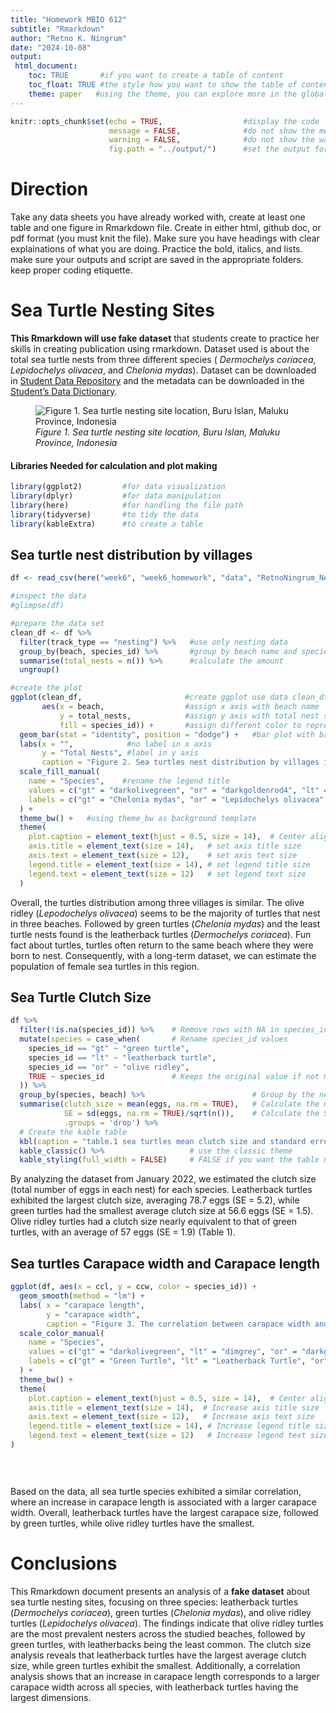```yaml
---
title: "Homework MBIO 612"
subtitle: "Rmarkdown"
author: "Retno K. Ningrum"
date: "2024-10-08"
output: 
 html_document:
    toc: TRUE       #if you want to create a table of content
    toc_float: TRUE #the style how you want to show the table of content
    theme: paper   #using the theme, you can explore more in the global options 
---
```


```r
knitr::opts_chunk$set(echo = TRUE,                  #display the code
                      message = FALSE,              #do not show the message
                      warning = FALSE,              #do not show the warning
                      fig.path = "../output/")      #set the output for image
```

# Direction
Take any data sheets you have already worked with, create at least one table and one figure in Rmarkdown file. Create in either html, github doc, or pdf format (you must knit the file). Make sure you have headings with clear explainations of what you are doing. Practice the bold, italics, and lists. make sure your outputs and script are saved in the appropriate folders. keep proper coding etiquette. 

# Sea Turtle Nesting Sites
__This Rmarkdown will use fake dataset__ that students create to practice her skills in creating publication using rmarkdown. Dataset used is about the total sea turtle nests from three different species ( *Dermochelys coriacea*, *Lepidochelys olivacea*, and *Chelonia mydas*). Dataset can be downloaded in [Student Data Repository](https://github.com/OCN-682-UH/Ningrum/blob/main/week6/week6_homework/data/RetnoNingrum_NestingTurtle_MBIO612.csv) and the metadata can be downloaded in the [Student's Data Dictionary](https://github.com/OCN-682-UH/Ningrum/blob/main/week6/week6_homework/data/RetnoNingrum_DataDictionary_MBIO612.csv).

 
![_Figure 1. Sea turtle nesting site location, Buru Islan, Maluku Province, Indonesia_](https://raw.githubusercontent.com/OCN-682-UH/Ningrum/refs/heads/main/week6/week6_homework/data/site_location.jpg)

#### Libraries Needed for calculation and plot making
```r
library(ggplot2)         #for data visualization
library(dplyr)           #for data manipulation
library(here)            #for handling the file path
library(tidyverse)       #to tidy the data
library(kableExtra)      #to create a table

```


## Sea turtle nest distribution by villages
```r
df <- read_csv(here("week6", "week6_homework", "data", "RetnoNingrum_NestingTurtle_MBIO612.csv"))

#inspect the data
#glimpse(df)

#prepare the data set
clean_df <- df %>%
  filter(track_type == "nesting") %>%   #use only nesting data
  group_by(beach, species_id) %>%       #group by beach name and species name
  summarise(total_nests = n()) %>%      #calculate the amount 
  ungroup()

#create the plot
ggplot(clean_df,                       #create ggplot use data clean_df 
       aes(x = beach,                  #assign x axis with beach name
           y = total_nests,            #assign y axis with total nest summarised in clean_df
           fill = species_id)) +       #assign different color to represent each species
  geom_bar(stat = "identity", position = "dodge") +   #bar plot with bars side by side (dodge) each species
  labs(x = "",            #no label in x axis
       y = "Total Nests", #label in y axis
       caption = "Figure 2. Sea turtles nest distribution by villages in Buru Island in January 2022 (source : fake data)") +  #adding caption
  scale_fill_manual(
    name = "Species",    #rename the legend title
    values = c("gt" = "darkolivegreen", "or" = "darkgoldenrod4", "lt" = "dimgrey"),  # Specify colors
    labels = c("gt" = "Chelonia mydas", "or" = "Lepidochelys olivacea", "lt" = "Dermochelys coriacea") #rename each labels
  ) +
  theme_bw() +   #using theme_bw as background template
  theme(
    plot.caption = element_text(hjust = 0.5, size = 14),  # Center align caption and set size
    axis.title = element_text(size = 14),   # set axis title size
    axis.text = element_text(size = 12),    # set axis text size
    legend.title = element_text(size = 14), # set legend title size
    legend.text = element_text(size = 12)   # set legend text size
  )


```
Overall, the turtles distribution among three villages is similar. The olive ridley (*Lepodochelys olivacea*) seems to be the majority of turtles that nest in three beaches. Followed by green turtles (*Chelonia mydas*) and the least turtle nests found is the leatherback turtles (*Dermochelys coriacea*). Fun fact about turtles, turtles often return to the same beach where they were born to nest. Consequently, with a long-term dataset, we can estimate the population of female sea turtles in this region. 

## Sea Turtle Clutch Size
```r

df %>%
  filter(!is.na(species_id)) %>%    # Remove rows with NA in species_id
  mutate(species = case_when(       # Rename species_id values
    species_id == "gt" ~ "green turtle",
    species_id == "lt" ~ "leatherback turtle",
    species_id == "or" ~ "olive ridley",
    TRUE ~ species_id               # Keeps the original value if not matched
  )) %>%
  group_by(species, beach) %>%                        # Group by the new species and beach
  summarise(clutch_size = mean(eggs, na.rm = TRUE),   # Calculate the mean clutch size
            SE = sd(eggs, na.rm = TRUE)/sqrt(n()),    # Calculate the SE clutch size
            .groups = 'drop') %>%
  # Create the kable table
  kbl(caption = "table.1 sea turtles mean clutch size and standard error by beach ") %>%
  kable_classic() %>%                   # use the classic theme 
  kable_styling(full_width = FALSE)     # FALSE if you want the table not too wide

```
By analyzing the dataset from January 2022, we estimated the clutch size (total number of eggs in each nest) for each species. Leatherback turtles exhibited the largest clutch size, averaging 78.7 eggs (SE = 5.2), while green turtles had the smallest average clutch size at 56.6 eggs (SE = 1.5). Olive ridley turtles had a clutch size nearly equivalent to that of green turtles, with an average of 57 eggs (SE = 1.9) (Table 1).

## Sea turtles Carapace width and Carapace length 
```r

ggplot(df, aes(x = ccl, y = ccw, color = species_id)) +
  geom_smooth(method = "lm") +
  labs( x = "carapace length",
        y = "carapace width",
        caption = "Figure 3. The correlation between carapace width and carapace length of sea turtles (source: fake data)") +
  scale_color_manual(
    name = "Species",
    values = c("gt" = "darkolivegreen", "lt" = "dimgrey", "or" = "darkgoldenrod4"),  # Specify colors for each species
    labels = c("gt" = "Green Turtle", "lt" = "Leatherback Turtle", "or" = "Olive Ridley")
  ) +
  theme_bw() +
  theme(
    plot.caption = element_text(hjust = 0.5, size = 14),  # Center align caption and increase size
    axis.title = element_text(size = 14),  # Increase axis title size
    axis.text = element_text(size = 12),   # Increase axis text size
    legend.title = element_text(size = 14), # Increase legend title size
    legend.text = element_text(size = 12)   # Increase legend text size
)
  

  
```
Based on the data, all sea turtle species exhibited a similar correlation, where an increase in carapace length is associated with a larger carapace width. Overall, leatherback turtles have the largest carapace size, followed by green turtles, while olive ridley turtles have the smallest.


# Conclusions
This Rmarkdown document presents an analysis of a __fake dataset__ about sea turtle nesting sites, focusing on three species: leatherback turtles (*Dermochelys coriacea*), green turtles (*Chelonia mydas*), and olive ridley turtles (*Lepidochelys olivacea*). The findings indicate that olive ridley turtles are the most prevalent nesters across the studied beaches, followed by green turtles, with leatherbacks being the least common. The clutch size analysis reveals that leatherback turtles have the largest average clutch size, while green turtles exhibit the smallest. Additionally, a correlation analysis shows that an increase in carapace length corresponds to a larger carapace width across all species, with leatherback turtles having the largest dimensions.

